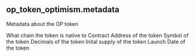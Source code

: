 ## op_token_optimism.metadata 
Metadata about the OP token

<ParamField path="native_blockchain">
What chain the token is native to
</ParamField>
<ParamField path="contract_address">
Contract Address of the token
</ParamField>
<ParamField path="symbol">
Symbol of the token
</ParamField>
<ParamField path="decimals">
Decimals of the token
</ParamField>
<ParamField path="total_initial_supply">
Inital supply of the token
</ParamField>
<ParamField path="token_launch_date">
Launch Date of the token
</ParamField>
